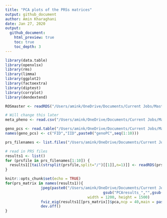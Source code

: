 ```yaml
---
title: "PCA plots of the PRSs matrices"
output: github_document
author: Amin Kharaghani
date: Jan 27, 2020
output:
  github_document:
    html_preview: true
    toc: true
    toc_depth: 3
---
```


```r
library(data.table)
library(openxlsx)
library(rms)
library(limma)
library(ggplot2)
library(factoextra)
library(diptest)
library(corrplot)
library(dendextend)

ROSmaster <- readRDS("/Users/amink/OneDrive/Documents/Current Jobs/Masters Thesis/Code/Datasets/ROSMAP_Phenotype/ROSmaster.rds")

# Will change this later
meta_pheno <- read.csv("/Users/amink/OneDrive/Documents/Current Jobs/Masters Thesis/Code/Master_Thesis/Pan_UKBB/OLD/ukbb_manifest_EUR_h2_05_both_sex_annotated.csv")

geno_pcs <- read.table("/Users/amink/OneDrive/Documents/Current Jobs/Masters Thesis/Code/Datasets/PCA_Genotype/geno_qc.eigenvec.txt",header=F)
names(geno_pcs) <- c("FID","IID",paste0("genoPC",seq(1:10)))

prs_filenames <- list.files("/Users/amink/OneDrive/Documents/Current Jobs/Masters Thesis/Code/Datasets/PRS_PLINK_Resid_PCA_Clust/",full.names = T)

# read in PRS files
results1 <- list()
for (prsfile in prs_filenames[1:10]) {
  results1[[tail(strsplit(prsfile,split="/")[[1]],n=1)]] <- readRDS(prsfile)
}
```



```r
knitr::opts_chunk$set(echo = TRUE)
for(prs_matrix in names(results1)){
                jpeg(paste0("/Users/amink/OneDrive/Documents/Current Jobs/Masters Thesis/Code/Master_Thesis/Plots/PCA/Scree_Plot_",
                                            gsub("PCAresults_","",gsub(".rds","",prs_matrix)),".jpg"),
                                     width = 1200, height = 1500)
                fviz_eig(results1[[prs_matrix]]$pca,ncp = 40,main = paste0('Scree plot of the first 40 PCs for ',gsub(".rds","",prs_matrix)))
                dev.off()
}
``` 
